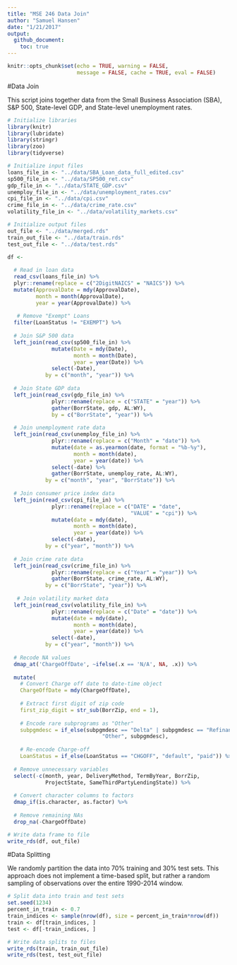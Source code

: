 ```yaml
---
title: "MSE 246 Data Join"
author: "Samuel Hansen"
date: "1/21/2017"
output: 
  github_document:
    toc: true
---
```


```r
knitr::opts_chunk$set(echo = TRUE, warning = FALSE, 
                      message = FALSE, cache = TRUE, eval = FALSE)
```

#Data Join 

This script joins together data from the Small Business Association (SBA),
S&P 500, State-level GDP, and State-level unemployment rates. 

```r
# Initialize libraries 
library(knitr)
library(lubridate)
library(stringr)
library(zoo)
library(tidyverse)

# Initialize input files 
loans_file_in <- "../data/SBA_Loan_data_full_edited.csv"
sp500_file_in <- "../data/SP500_ret.csv"
gdp_file_in <- "../data/STATE_GDP.csv"
unemploy_file_in <- "../data/unemployment_rates.csv"
cpi_file_in <- "../data/cpi.csv"
crime_file_in <- "../data/crime_rate.csv"
volatility_file_in <- "../data/volatility_markets.csv"

# Initialize output files 
out_file <- "../data/merged.rds"
train_out_file <- "../data/train.rds"
test_out_file <- "../data/test.rds"
```

```r
df <- 
  
  # Read in loan data 
  read_csv(loans_file_in) %>%
  plyr::rename(replace = c("2DigitNAICS" = "NAICS")) %>%
  mutate(ApprovalDate = mdy(ApprovalDate),
         month = month(ApprovalDate),
         year = year(ApprovalDate)) %>%
  
   # Remove "Exempt" Loans
  filter(LoanStatus != "EXEMPT") %>%
  
  # Join S&P 500 data 
  left_join(read_csv(sp500_file_in) %>%
              mutate(Date = mdy(Date),
                     month = month(Date),
                     year = year(Date)) %>% 
              select(-Date), 
            by = c("month", "year")) %>%
  
  # Join State GDP data 
  left_join(read_csv(gdp_file_in) %>%
              plyr::rename(replace = c("STATE" = "year")) %>%
              gather(BorrState, gdp, AL:WY), 
              by = c("BorrState", "year")) %>%
  
  # Join unemployment rate data 
  left_join(read_csv(unemploy_file_in) %>%
              plyr::rename(replace = c("Month" = "date")) %>%
              mutate(date = as.yearmon(date, format = "%b-%y"),
                     month = month(date),
                     year = year(date)) %>%
              select(-date) %>%
              gather(BorrState, unemploy_rate, AL:WY), 
            by = c("month", "year", "BorrState")) %>%
  
  # Join consumer price index data 
  left_join(read_csv(cpi_file_in) %>%
              plyr::rename(replace = c("DATE" = "date",
                                       "VALUE" = "cpi")) %>%
              mutate(date = mdy(date),
                     month = month(date),
                     year = year(date)) %>%
              select(-date),
            by = c("year", "month")) %>%
  
  # Join crime rate data 
  left_join(read_csv(crime_file_in) %>%
              plyr::rename(replace = c("Year" = "year")) %>%
              gather(BorrState, crime_rate, AL:WY),
            by = c("BorrState", "year")) %>%
  
   # Join volatility market data 
  left_join(read_csv(volatility_file_in) %>%
              plyr::rename(replace = c("Date" = "date")) %>%
              mutate(date = mdy(date),
                     month = month(date),
                     year = year(date)) %>%
              select(-date),
            by = c("year", "month")) %>%
  
  # Recode NA values 
  dmap_at('ChargeOffDate', ~ifelse(.x == 'N/A', NA, .x)) %>%
  
  mutate(
    # Convert Charge off date to date-time object 
    ChargeOffDate = mdy(ChargeOffDate),
    
    # Extract first digit of zip code
    first_zip_digit = str_sub(BorrZip, end = 1), 
         
    # Encode rare subprograms as "Other"
    subpgmdesc = if_else(subpgmdesc == "Delta" | subpgmdesc == "Refinance",
                              "Other", subpgmdesc),
    
    # Re-encode Charge-off
    LoanStatus = if_else(LoanStatus == "CHGOFF", "default", "paid")) %>%
  
  # Remove unnecessary variables 
  select(-c(month, year, DeliveryMethod, TermByYear, BorrZip, 
            ProjectState, SameThirdPartyLendingState)) %>%
  
  # Convert character columns to factors
  dmap_if(is.character, as.factor) %>%
  
  # Remove remaining NAs 
  drop_na(-ChargeOffDate)

# Write data frame to file
write_rds(df, out_file)
```

#Data Splitting

We randomly partition the data into 70% training and 30% test sets. This
approach does not implement a time-based split, but rather a random sampling 
of observations over the entire 1990-2014 window. 

```r
# Split data into train and test sets 
set.seed(1234)
percent_in_train <- 0.7
train_indices <- sample(nrow(df), size = percent_in_train*nrow(df))
train <- df[train_indices, ]
test <- df[-train_indices, ]

# Write data splits to files 
write_rds(train, train_out_file)
write_rds(test, test_out_file)
```
